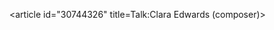 <article id="30744326" title=Talk:Clara Edwards (composer)>
	<talkpage id="30744326" title="Talk:Clara Edwards (composer)">
{{WikiProjectBannerShell|1=
{{WikiProject Biography|living=no|class=stub|musician-work-group=yes|musician-priority=low|listas=Edwards, Clara}}
{{WikiProject Composers|class=Stub}}
{{WikiProject Minnesota|class=Stub|importance=low}}
{{WikiProject Women's History|class=Stub|importance=low}}
}}
	</talkpage>
</article>